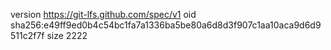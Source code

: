 version https://git-lfs.github.com/spec/v1
oid sha256:e49ff9ed0b4c54bc1fa7a1336ba5be80a6d8d3f907c1aa10aca9d6d9511c2f7f
size 2222
